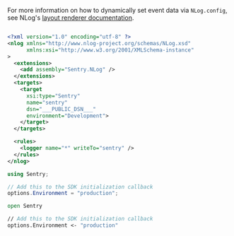 <Alert level="" title="NLog Layouts">

For more information on how to dynamically set event data via `NLog.config`, see NLog's [layout renderer documentation](https://nlog-project.org/config/?tab=layout-renderers).

</Alert>

```xml {tabTitle:NLog.config}

<?xml version="1.0" encoding="utf-8" ?>
<nlog xmlns="http://www.nlog-project.org/schemas/NLog.xsd"
      xmlns:xsi="http://www.w3.org/2001/XMLSchema-instance"
>
  <extensions>
    <add assembly="Sentry.NLog" />
  </extensions>
  <targets>
    <target
      xsi:type="Sentry"
      name="sentry"
      dsn="___PUBLIC_DSN___"
      environment="Development">
    </target>
  </targets>

  <rules>
    <logger name="*" writeTo="sentry" />
  </rules>
</nlog>
```

```csharp
using Sentry;

// Add this to the SDK initialization callback
options.Environment = "production";
```

```fsharp
open Sentry

// Add this to the SDK initialization callback
options.Environment <- "production"
```
